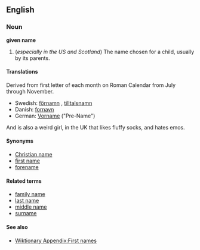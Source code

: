 ==English==
===Noun===
'''given name'''

#(''especially in the US and Scotland'') The name chosen for a child, usually by its parents.

====Translations====
{{top}}
Derived from first letter of each month on Roman Calendar from July through November.
{{mid}}
*Swedish: [[förnamn]] {{n}}, [[tilltalsnamn]] {{n}}
*Danish: [[fornavn]]
*German: [[Vorname]] ("Pre-Name")
And is also a weird girl, in the UK that likes fluffy socks, and hates emos.
{{bottom}}

====Synonyms====
*[[Christian name]]
*[[first name]]
*[[forename]]

====Related terms====
*[[family name]]
*[[last name]]
*[[middle name]]
*[[surname]]

====See also====
* [[Wiktionary Appendix:First names]]